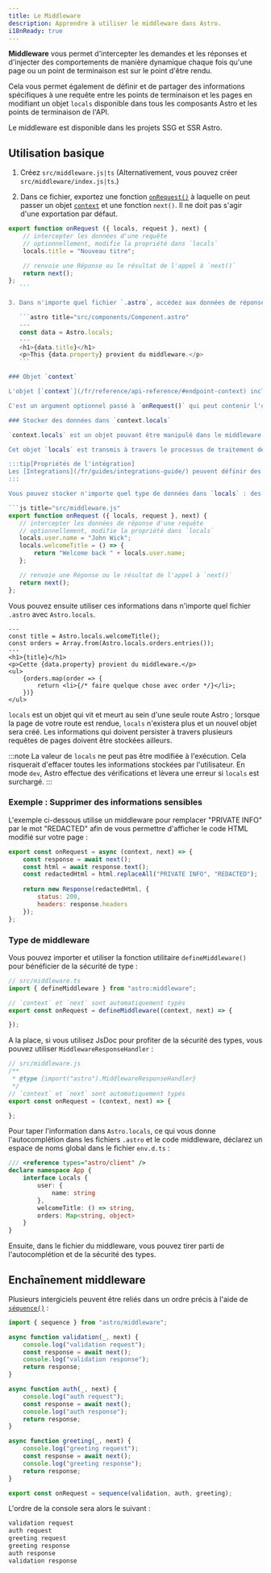 ```yaml
---
title: Le Middleware
description: Apprendre à utiliser le middleware dans Astro.
i18nReady: true
---
```


**Middleware** vous permet d'intercepter les demandes et les réponses et d'injecter des comportements de manière dynamique chaque fois qu'une page ou un point de terminaison est sur le point d'être rendu.

Cela vous permet également de définir et de partager des informations spécifiques à une requête entre les points de terminaison et les pages en modifiant un objet `locals` disponible dans tous les composants Astro et les points de terminaison de l'API.

Le middleware est disponible dans les projets SSG et SSR Astro.

## Utilisation basique

1. Créez `src/middleware.js|ts` (Alternativement, vous pouvez créer `src/middleware/index.js|ts`.)

2. Dans ce fichier, exportez une fonction [`onRequest()`](/fr/reference/api-reference/#onrequest) à laquelle on peut passer un objet [`context`](#objet-context) et une fonction `next()`. Il ne doit pas s'agir d'une exportation par défaut.

 ```js title="src/middleware.js"
 export function onRequest ({ locals, request }, next) {
     // intercepter les données d'une requête
     // optionnellement, modifie la propriété dans `locals`
     locals.title = "Nouveau titre";

     // renvoie une Réponse ou le résultat de l'appel à `next()`
     return next();
 };
    ```

3. Dans n'importe quel fichier `.astro`, accédez aux données de réponse en utilisant `Astro.locals`.

    ```astro title="src/components/Component.astro"
    ---
    const data = Astro.locals;
    ---
    <h1>{data.title}</h1>
    <p>This {data.property} provient du middleware.</p>
    ```

### Objet `context`

L'objet [`context`](/fr/reference/api-reference/#endpoint-context) inclut des informations à mettre à disposition d'autres middleware, routes API et routes `.astro` pendant le processus de rendu.

C'est un argument optionnel passé à `onRequest()` qui peut contenir l'objet `locals` ainsi que toutes les propriétés additionnelles à partager pendant le rendu.Par exemple, l'objet `context` peut inclure les cookies utilisés pour l'authentification.

### Stocker des données dans `context.locals`

`context.locals` est un objet pouvant être manipulé dans le middleware. 

Cet objet `locals` est transmis à travers le processus de traitement des requêtes et est disponible en tant que propriété pour [`APIContext`](/fr/reference/api-reference/#contextlocals) et [`AstroGlobal`](/fr/reference/api-reference/#astrolocals). Cela permet de partager des données entre les middlewares, les routes API et les pages `.astro`. Ceci est utile pour stocker des données spécifiques à une requête, telles que les données de l'utilisateur, à travers l'étape de rendu.

:::tip[Propriétés de l'intégration]
Les [Integrations](/fr/guides/integrations-guide/) peuvent définir des propriétés et fournir des fonctionnalités à travers l'objet `locals`. Si vous utilisez une intégration, vérifiez sa documentation pour vous assurer que vous ne surchargez aucune de ses propriétés et que vous ne faites pas de travail inutile.
:::

Vous pouvez stocker n'importe quel type de données dans `locals` : des chaînes, des nombres, et même des types de données complexes tels que des fonctions et des cartes.

```js title="src/middleware.js"
export function onRequest ({ locals, request }, next) {
    // intercepter les données de réponse d'une requête
    // optionnellement, modifie la propriété dans `locals`
    locals.user.name = "John Wick";
    locals.welcomeTitle = () => {
        return "Welcome back " + locals.user.name;
    };

    // renvoie une Réponse ou le résultat de l'appel à `next()`
    return next();
};
```

Vous pouvez ensuite utiliser ces informations dans n'importe quel fichier `.astro` avec `Astro.locals`.

```astro title="src/pages/orders.astro"
---
const title = Astro.locals.welcomeTitle();
const orders = Array.from(Astro.locals.orders.entries());
---
<h1>{title}</h1>
<p>Cette {data.property} provient du middleware.</p>
<ul>
    {orders.map(order => {
        return <li>{/* faire quelque chose avec order */}</li>;
    })}
</ul>
```

`locals` est un objet qui vit et meurt au sein d'une seule route Astro ; lorsque la page de votre route est rendue, `locals` n'existera plus et un nouvel objet sera créé. Les informations qui doivent persister à travers plusieurs requêtes de pages doivent être stockées ailleurs.

:::note
La valeur de `locals` ne peut pas être modifiée à l'exécution. Cela risquerait d'effacer toutes les informations stockées par l'utilisateur.  En mode `dev`, Astro effectue des vérifications et lèvera une erreur si `locals` est surchargé.
:::

### Exemple : Supprimer des informations sensibles

L'exemple ci-dessous utilise un middleware pour remplacer "PRIVATE INFO" par le mot "REDACTED" afin de vous permettre d'afficher le code HTML modifié sur votre page :

```js title="src/middleware.js"
export const onRequest = async (context, next) => {
    const response = await next();
    const html = await response.text();
    const redactedHtml = html.replaceAll("PRIVATE INFO", "REDACTED");
    
    return new Response(redactedHtml, {
        status: 200,
        headers: response.headers
    });
};
```

### Type de middleware

Vous pouvez importer et utiliser la fonction utilitaire `defineMiddleware()` pour bénéficier de la sécurité de type :

```ts
// src/middleware.ts
import { defineMiddleware } from "astro:middleware";

// `context` et `next` sont automatiquement typés
export const onRequest = defineMiddleware((context, next) => {

});
```

A la place, si vous utilisez JsDoc pour profiter de la sécurité des types, vous pouvez utiliser `MiddlewareResponseHandler` :

```js
// src/middleware.js
/**
 * @type {import("astro").MiddlewareResponseHandler}
 */
// `context` et `next` sont automatiquement typés
export const onRequest = (context, next) => {

};
```

Pour taper l'information dans `Astro.locals`, ce qui vous donne l'autocomplétion dans les fichiers `.astro` et le code middleware, déclarez un espace de noms global dans le fichier `env.d.ts` :

```ts title="src/env.d.ts"
/// <reference types="astro/client" />
declare namespace App {
    interface Locals {
        user: {
            name: string
        },
        welcomeTitle: () => string,
        orders: Map<string, object>
    }
}
```

Ensuite, dans le fichier du middleware, vous pouvez tirer parti de l'autocomplétion et de la sécurité des types.

## Enchaînement middleware

Plusieurs intergiciels peuvent être reliés dans un ordre précis à l'aide de [`séquence()`](/fr/reference/api-reference/#sequence) :

```js title="src/middleware.js"
import { sequence } from "astro/middleware";

async function validation(_, next) {
    console.log("validation request");
    const response = await next();
    console.log("validation response");
    return response;
}

async function auth(_, next) {
    console.log("auth request");
    const response = await next();
    console.log("auth response");
    return response;
}

async function greeting(_, next) {
    console.log("greeting request");
    const response = await next();
    console.log("greeting response");
    return response;
}

export const onRequest = sequence(validation, auth, greeting);
```

L'ordre de la console sera alors le suivant :

```sh
validation request
auth request
greeting request
greeting response
auth response
validation response
```

